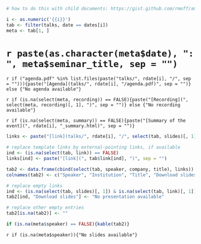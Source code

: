```r
# how to do this with child documents: https://gist.github.com/rmoff/a043676a2f084b81a434

i <- as.numeric('{{i}}')
tab <- filter(talks, date == dates[i])
meta <- tab[1, ]
```

# `r paste(as.character(meta$date), ": ", meta$seminar_title, sep = "")` {-}

`r if ("agenda.pdf" %in% list.files(paste("talks/", rdate[i], "/", sep = ""))){paste("[Agenda](talks/", rdate[i], "/agenda.pdf)", sep = "")} else {"No agenda available"}`

`r if (is.na(select(meta, recording)) == FALSE){paste("[Recording](", select(meta, recording)[, 1], ")", sep = "")} else {"No recording available"}`

`r if (is.na(select(meta, summary)) == FALSE){paste("[Summary of the event](", rdate[i], "_summary.html)", sep = "")}`

```r
links <- paste("[link](talks/", rdate[i], "/", select(tab, slides)[, 1], ")", sep = "")

# replace template links by external-pointing links, if available
ind <- (is.na(select(tab, link)) == FALSE)
links[ind] <- paste("[link](", tab$link[ind], ")", sep = "")

tab2 <- data.frame(cbind(select(tab, speaker, company, title), links))
colnames(tab2) <- c("Speaker", "Institution", "Title", "Download slides")

# replace empty links
ind <- (is.na(select(tab, slides)[, 1]) & is.na(select(tab, link)[, 1]))
tab2[ind, "Download slides"] <- "No presentation available"

# replace other empty entries
tab2[is.na(tab2)] <- ""

if (is.na(meta$speaker) == FALSE){kable(tab2)}
```

`r if (is.na(meta$speaker)){"No slides available"}`
